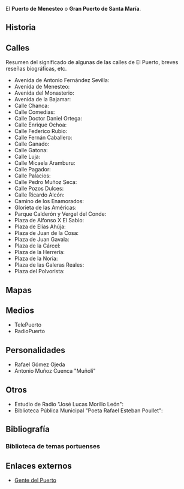 {{header|1=El Puerto de Santa María}}
El '''Puerto de Menesteo''' o '''Gran Puerto de Santa María'''.

== Historia ==


== Calles ==

Resumen del significado de algunas de las calles de El Puerto, breves reseñas biográficas, etc.

* Avenida de Antonio Fernández Sevilla: 
* Avenida de Menesteo: 
* Avenida del Monasterio: 
* Avenida de la Bajamar: 
* Calle Chanca: 
* Calle Comedias: 
* Calle Doctor Daniel Ortega: 
* Calle Enrique Ochoa: 
* Calle Federico Rubio: 
* Calle Fernán Caballero: 
* Calle Ganado: 
* Calle Gatona: 
* Calle Luja: 
* Calle Micaela Aramburu: 
* Calle Pagador: 
* Calle Palacios: 
* Calle Pedro Muñoz Seca: 
* Calle Pozos Dulces: 
* Calle Ricardo Alcón: 
* Camino de los Enamorados: 
* Glorieta de las Américas: 
* Parque Calderón y Vergel del Conde: 
* Plaza de Alfonso X El Sabio: 
* Plaza de Elías Ahúja: 
* Plaza de Juan de la Cosa: 
* Plaza de Juan Gavala: 
* Plaza de la Cárcel: 
* Plaza de la Herrería: 
* Plaza de la Noria: 
* Plaza de las Galeras Reales: 
* Plaza del Polvorista: 

== Mapas ==


== Medios ==

* TelePuerto
* RadioPuerto

== Personalidades ==

* Rafael Gómez Ojeda
* Antonio Muñoz Cuenca "Muñoli"

== Otros ==

* Estudio de Radio "José Lucas Morillo León": 
* Biblioteca Pública Municipal "Poeta Rafael Esteban Poullet": 

== Bibliografía ==

=== Biblioteca de temas portuenses ===

== Enlaces externos ==

* [http://www.gentedelpuerto.com Gente del Puerto]

{{footer}}

